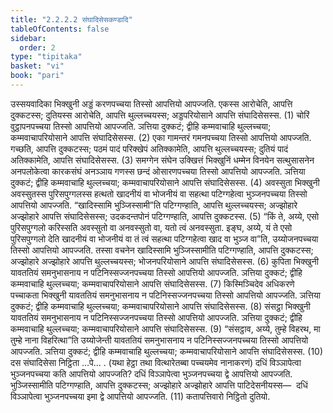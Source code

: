 ```yaml
---
title: "2.2.2.2 संघादिसेसकण्डादि"
tableOfContents: false
sidebar:
  order: 2
type: "tipitaka"
basket: "vi"
book: "pari"
---
```



<DynamicBreadcrumb />

<Division number="250" book="pari">

<Paragraph number="1041" book="pari">
उस्सयवादिका भिक्खुनी अड्डं करणपच्चया तिस्सो आपत्तियो आपज्जति. एकस्स आरोचेति, आपत्ति दुक्कटस्स; दुतियस्स आरोचेति, आपत्ति थुल्लच्चयस्स; अड्डपरियोसाने आपत्ति संघादिसेसस्स. (1)
</Paragraph>

<Paragraph number="1042" book="pari">
चोरिं वुट्ठापनपच्चया तिस्सो आपत्तियो आपज्जति. ञत्तिया दुक्कटं; द्वीहि कम्मवाचाहि थुल्लच्चया; कम्मवाचापरियोसाने आपत्ति संघादिसेसस्स. (2)
</Paragraph>

<Paragraph number="1043" book="pari">
एका गामन्तरं गमनपच्चया तिस्सो आपत्तियो आपज्जति. गच्छति, आपत्ति दुक्कटस्स; पठमं पादं परिक्खेपं अतिक्कामेति, आपत्ति थुल्लच्चयस्स; दुतियं पादं अतिक्कामेति, आपत्ति संघादिसेसस्स. (3)
</Paragraph>

<Paragraph number="1044" book="pari">
समग्गेन संघेन उक्खित्तं भिक्खुनिं धम्मेन विनयेन सत्थुसासनेन अनपलोकेत्वा कारकसंघं अनञ्ञाय गणस्स छन्दं ओसारणपच्चया तिस्सो आपत्तियो आपज्जति. ञत्तिया दुक्कटं; द्वीहि कम्मवाचाहि थुल्लच्चया; कम्मवाचापरियोसाने आपत्ति संघादिसेसस्स. (4)
</Paragraph>

<Paragraph number="1045" book="pari">
अवस्सुता भिक्खुनी अवस्सुतस्स पुरिसपुग्गलस्स हत्थतो खादनीयं वा भोजनीयं वा सहत्था पटिग्गहेत्वा भुञ्जनपच्चया तिस्सो आपत्तियो आपज्जति. “खादिस्सामि भुञ्जिस्सामी”ति पटिग्गण्हाति, आपत्ति थुल्लच्चयस्स; अज्झोहारे अज्झोहारे आपत्ति संघादिसेसस्स; उदकदन्तपोनं पटिग्गण्हाति, आपत्ति दुक्कटस्स. (5)
</Paragraph>

<Paragraph number="1046" book="pari">
“किं ते, अय्ये, एसो पुरिसपुग्गलो करिस्सति अवस्सुतो वा अनवस्सुतो वा, यतो त्वं अनवस्सुता. इङ्घ, अय्ये, यं ते एसो पुरिसपुग्गलो देति खादनीयं वा भोजनीयं वा तं त्वं सहत्था पटिग्गहेत्वा खाद वा भुञ्ज वा”ति, उय्योजनपच्चया तिस्सो आपत्तियो आपज्जति. तस्सा वचनेन खादिस्सामि भुञ्जिस्सामीति पटिग्गण्हाति, आपत्ति दुक्कटस्स; अज्झोहारे अज्झोहारे आपत्ति थुल्लच्चयस्स; भोजनपरियोसाने आपत्ति संघादिसेसस्स. (6)
</Paragraph>

<Paragraph number="1047" book="pari">
कुपिता भिक्खुनी यावततियं समनुभासनाय न पटिनिस्सज्जनपच्चया तिस्सो आपत्तियो आपज्जति. ञत्तिया दुक्कटं; द्वीहि कम्मवाचाहि थुल्लच्चया; कम्मवाचापरियोसाने आपत्ति संघादिसेसस्स. (7)
</Paragraph>

<Paragraph number="1048" book="pari">
किस्मिञ्चिदेव अधिकरणे पच्चाकता भिक्खुनी यावततियं समनुभासनाय न पटिनिस्सज्जनपच्चया तिस्सो आपत्तियो आपज्जति. ञत्तिया दुक्कटं; द्वीहि कम्मवाचाहि थुल्लच्चया; कम्मवाचापरियोसाने आपत्ति संघादिसेसस्स. (8)
</Paragraph>

<Paragraph number="1049" book="pari">
संसट्ठा भिक्खुनी यावततियं समनुभासनाय न पटिनिस्सज्जनपच्चया तिस्सो आपत्तियो आपज्जति. ञत्तिया दुक्कटं; द्वीहि कम्मवाचाहि थुल्लच्चया; कम्मवाचापरियोसाने आपत्ति संघादिसेसस्स. (9)
</Paragraph>

<Paragraph number="1050" book="pari">
“संसट्ठाव, अय्ये, तुम्हे विहरथ, मा तुम्हे नाना विहरित्था”ति उय्योजेन्ती यावततियं समनुभासनाय न पटिनिस्सज्जनपच्चया तिस्सो आपत्तियो आपज्जति. ञत्तिया दुक्कटं; द्वीहि कम्मवाचाहि थुल्लच्चया; कम्मवाचापरियोसाने आपत्ति संघादिसेसस्स. (10)

</Paragraph>
</Division>

<Paragraph number="1051" type="center" book="pari">
दस संघादिसेसा निट्ठिता …पे… .


</Paragraph>

<Paragraph number="1052" type="center" book="pari">
(यथा हेट्ठा तथा वित्थारेतब्बा पच्चयमेव नानाकरणं)
</Paragraph>

<Paragraph number="1053" book="pari">
दधिं विञ्ञापेत्वा भुञ्जनपच्चया कति आपत्तियो आपज्जति? दधिं विञ्ञापेत्वा भुञ्जनपच्चया द्वे आपत्तियो आपज्जति. भुञ्जिस्सामीति पटिग्गण्हाति, आपत्ति दुक्कटस्स; अज्झोहारे अज्झोहारे आपत्ति पाटिदेसनीयस्स—  दधिं विञ्ञापेत्वा भुञ्जनपच्चया इमा द्वे आपत्तियो आपज्जति. (11)

</Paragraph>

<Paragraph number="1054" type="center" book="pari">
कतापत्तिवारो निट्ठितो दुतियो.
</Paragraph>